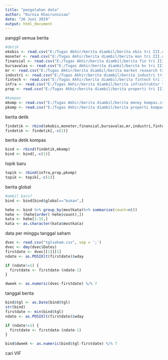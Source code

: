 ---
title: "pengolahan data"
author: "Kurnia Khairunnisaa"
date: "26 Juni 2019"
output: html_document
---
panggil semua berita
```{r}
#detik
ekobis <- read.csv("E:/Tugas Akhir/berita diambil/berita ebis tri III.csv")
moneter <- read.csv("E:/Tugas Akhir/berita diambil/berita mon tri III.csv")
finansial <- read.csv("E:/Tugas Akhir/berita diambil/berita fin tri III.csv")
bursavalas <- read.csv("E:/Tugas Akhir/berita diambil/berita bv tri III.csv")
mr <- read.csv("E:/Tugas Akhir/berita diambil/berita market research tri III.csv")
industri <- read.csv("E:/Tugas Akhir/berita diambil/berita industri tri III.csv")
fintech <- read.csv("E:/Tugas Akhir/berita diambil/berita fintech tri III.csv")
infra <- read.csv("E:/Tugas Akhir/berita diambil/berita infrastruktur tri III.csv")
prop <- read.csv("E:/Tugas Akhir/berita diambil/berita properti tri III.csv")

#kompas
mkomp <- read.csv("E:/Tugas Akhir/berita diambil/berita money kompas.csv")
pkomp <- read.csv("E:/Tugas Akhir/berita diambil/berita properti kompas.csv")
```

berita detik
```{r}
findetik <- rbind(ekobis,moneter,finansial,bursavalas,mr,industri,fintech)
findetik <- findetik[,-c(1)]
```

berita detik kompas
```{r}
bind <- rbind(findetik,mkomp)
bind <- bind[,-c(1)]
```

topik baru
```{r}
topik <- rbind(infra,prop,pkomp)
topik <- topik[,-c(1)]
```

berita global
```{r}
#ambil baru?
bind <- bind[bind$global=="bukan",]
```





```{r}
hehe <- bind %>% group_by(mostkata)%>% summarise(count=n())
hehe <- (hehe[order(-hehe$count),])
kata <- hehe[1:15,] 
kata <- as.character(kata$mostkata)
```
data per minggu
tanggal saham
```{r}
dvec <- read.csv("tglsaham.csv", sep = ';')
dvec <- dmy(dvec$Dates)
firstdate <- dvec[[1]][1]
ndate <- as.POSIXlt(firstdate)$wday

if (ndate!=1) {
  firstdate <- firstdate-(ndate-1)
}

dweek <- as.numeric(dvec-firstdate) %/% 7
```
tanggal berita
```{r}
bind$tgl <- as.Date(bind$tgl)
str(bind)
firstdate <- min(bind$tgl)
ndate <- as.POSIXlt(firstdate)$wday

if (ndate!=1) {
  firstdate <- firstdate-(ndate-1)
}

bind$dweek <- as.numeric(bind$tgl-firstdate) %/% 7
```



cari VIF
```{r}

```

